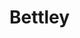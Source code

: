 
# Bettley
<ProjectDetails
  region="Westerlands"
  house="House Bettley"
  type="Keep"
  status="Not Started"
  warp="/warp bettley"
  projectLead=""
  dateStarted="undefined"
  dateCompleted="undefined"
/>
